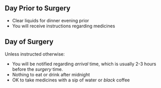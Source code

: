 ## Day Prior to Surgery

-   Clear liquids for dinner evening prior
-   You will receive instructions regarding medicines

## Day of Surgery

Unless instructed otherwise:

-   You will be notified regarding *arrival* time, which is usually 2-3 hours before the *surgery* time.
-   Nothing to eat or drink after midnight
-   OK to take medicines with a sip of water or *black* coffee
